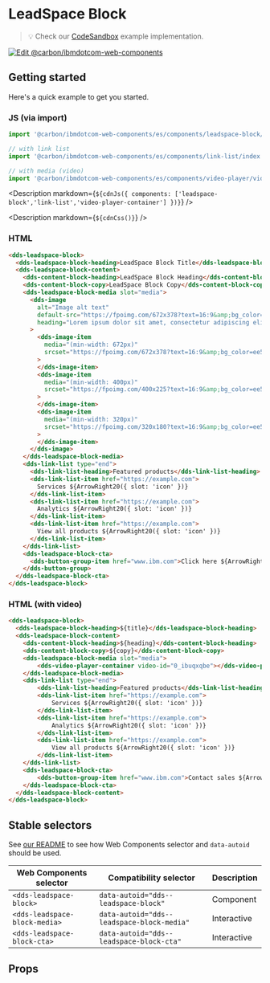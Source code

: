 



# LeadSpace Block

> 💡 Check our
> [CodeSandbox](https://githubbox.com/carbon-design-system/carbon-for-ibm-dotcom/tree/main/packages/web-components/examples/codesandbox/components/leadspace-block)
> example implementation.

[![Edit @carbon/ibmdotcom-web-components](https://codesandbox.io/static/img/play-codesandbox.svg)](https://githubbox.com/carbon-design-system/carbon-for-ibm-dotcom/tree/main/packages/web-components/examples/codesandbox/components/leadspace-block)

## Getting started

Here's a quick example to get you started.

### JS (via import)

```javascript
import '@carbon/ibmdotcom-web-components/es/components/leadspace-block/index';

// with link list
import '@carbon/ibmdotcom-web-components/es/components/link-list/index';

// with media (video)
import '@carbon/ibmdotcom-web-components/es/components/video-player/video-player-container';
```

<Description markdown={`${cdnJs({ components: ['leadspace-block','link-list','video-player-container'] })}`} />

<Description markdown={`${cdnCss()}`} />

### HTML

```html
<dds-leadspace-block>
  <dds-leadspace-block-heading>LeadSpace Block Title</dds-leadspace-block-heading>
  <dds-leadspace-block-content>
    <dds-content-block-heading>LeadSpace Block Heading</dds-content-block-heading>
    <dds-content-block-copy>LeadSpace Block Copy</dds-content-block-copy>
    <dds-leadspace-block-media slot="media">
      <dds-image
        alt="Image alt text"
        default-src="https://fpoimg.com/672x378?text=16:9&amp;bg_color=ee5396&amp;text_color=161616"
        heading="Lorem ipsum dolor sit amet, consectetur adipiscing elit."
      >
        <dds-image-item
          media="(min-width: 672px)"
          srcset="https://fpoimg.com/672x378?text=16:9&amp;bg_color=ee5396&amp;text_color=161616"
        >
        </dds-image-item>
        <dds-image-item
          media="(min-width: 400px)"
          srcset="https://fpoimg.com/400x225?text=16:9&amp;bg_color=ee5396&amp;text_color=161616"
        >
        </dds-image-item>
        <dds-image-item
          media="(min-width: 320px)"
          srcset="https://fpoimg.com/320x180?text=16:9&amp;bg_color=ee5396&amp;text_color=161616"
        >
        </dds-image-item>
      </dds-image>
    </dds-leadspace-block-media>
    <dds-link-list type="end">
      <dds-link-list-heading>Featured products</dds-link-list-heading>
      <dds-link-list-item href="https://example.com">
        Services ${ArrowRight20({ slot: 'icon' })}
      </dds-link-list-item>
      <dds-link-list-item href="https://example.com">
        Analytics ${ArrowRight20({ slot: 'icon' })}
      </dds-link-list-item>
      <dds-link-list-item href="https://example.com">
        View all products ${ArrowRight20({ slot: 'icon' })}
      </dds-link-list-item>
    </dds-link-list>
    <dds-leadspace-block-cta>
      <dds-button-group-item href="www.ibm.com">Click here ${ArrowRight20({ slot: 'icon' })}</dds-button-group-item>
    </dds-button-group>
  </dds-leadspace-block-cta>
</dds-leadspace-block>
```

### HTML (with video)

```html
<dds-leadspace-block>
  <dds-leadspace-block-heading>${title}</dds-leadspace-block-heading>
  <dds-leadspace-block-content>
    <dds-content-block-heading>${heading}</dds-content-block-heading>
    <dds-content-block-copy>${copy}</dds-content-block-copy>
    <dds-leadspace-block-media slot="media">
        <dds-video-player-container video-id="0_ibuqxqbe"></dds-video-player-container>
    </dds-leadspace-block-media>
    <dds-link-list type="end">
        <dds-link-list-heading>Featured products</dds-link-list-heading>
        <dds-link-list-item href="https://example.com">
            Services ${ArrowRight20({ slot: 'icon' })}
        </dds-link-list-item>
        <dds-link-list-item href="https://example.com">
            Analytics ${ArrowRight20({ slot: 'icon' })}
        </dds-link-list-item>
        <dds-link-list-item href="https://example.com">
            View all products ${ArrowRight20({ slot: 'icon' })}
        </dds-link-list-item>
    </dds-link-list>
    <dds-leadspace-block-cta>
        <dds-button-group-item href="www.ibm.com">Contact sales ${ArrowRight20({ slot: 'icon' })}</dds-button-group-item>
    </dds-leadspace-block-cta>
  </dds-leadspace-block-content>
</dds-leadspace-block>
```

## Stable selectors

See [our README](https://github.com/carbon-design-system/carbon-for-ibm-dotcom/tree/main/packages/web-components#stable-selectors-for-analytics-and-integratione2e-testing-in-web-components) to see how Web Components selector and `data-autoid` should be used.

| Web Components selector       | Compatibility selector                     | Description |
| ----------------------------- | ------------------------------------------ | ----------- |
| `<dds-leadspace-block>`       | `data-autoid="dds--leadspace-block"`       | Component   |
| `<dds-leadspace-block-media>` | `data-autoid="dds--leadspace-block-media"` | Interactive |
| `<dds-leadspace-block-cta>`   | `data-autoid="dds--leadspace-block-cta"`   | Interactive |

## Props

<Props of="dds-leadspace-block" />
<Description markdown={contributing} />
